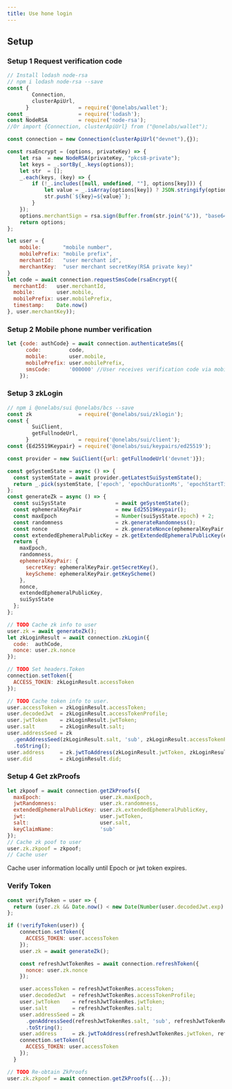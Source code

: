 ```yaml
---
title: Use hone login
---
```


## Setup

### Setup 1 Request verification code

```js
// Install lodash node-rsa
// npm i lodash node-rsa --save
const {
        Connection,
        clusterApiUrl,
      }                = require('@onelabs/wallet');
const _                = require('lodash');
const NodeRSA          = require('node-rsa');
//Or import {Connection, clusterApiUrl} from ("@onelabs/wallet");

const connection = new Connection(clusterApiUrl("devnet"),{});

const rsaEncrypt = (options, privateKey) => {
    let rsa  = new NodeRSA(privateKey, "pkcs8-private");
    let keys = _.sortBy(_.keys(options));
    let str  = [];
    _.each(keys, (key) => {
        if (!_.includes([null, undefined, ""], options[key])) {
            let value = _.isArray(options[key]) ? JSON.stringify(options[key]) : options[key];
            str.push(`${key}=${value}`);
        }
    });
    options.merchantSign = rsa.sign(Buffer.from(str.join("&")), "base64", "utf8");
    return options;
};

let user = {
    mobile:       "mobile number",
    mobilePrefix: "mobile prefix",
    merchantId:   "user merchant id",
    merchantKey:  "user merchant secretKey(RSA private key)"
}
let code = await connection.requestSmsCode(rsaEncrypt({
  merchantId:   user.merchantId,
  mobile:       user.mobile,
  mobilePrefix: user.mobilePrefix,
  timestamp:    Date.now()
}, user.merchantKey));
```

### Setup 2 Mobile phone number verification
```js
let {code: authCode} = await connection.authenticateSms({
      code:         code,
      mobile:       user.mobile,
      mobilePrefix: user.mobilePrefix,
      smsCode:      '000000' //User receives verification code via mobile phone
    });
```

### Setup 3 zkLogin
```js
// npm i @onelabs/sui @onelabs/bcs --save
const zk               = require('@onelabs/sui/zklogin');
const {
        SuiClient,
        getFullnodeUrl,
      }                = require('@onelabs/sui/client');
const {Ed25519Keypair} = require('@onelabs/sui/keypairs/ed25519');

const provider = new SuiClient({url: getFullnodeUrl('devnet')});

const geSystemState = async () => {
  const systemState = await provider.getLatestSuiSystemState();
  return _.pick(systemState, ['epoch', 'epochDurationMs', 'epochStartTimestampMs']);
};
const generateZk = async () => {
  const suiSysState                = await geSystemState();
  const ephemeralKeyPair           = new Ed25519Keypair();
  const maxEpoch                   = Number(suiSysState.epoch) + 2;
  const randomness                 = zk.generateRandomness();
  const nonce                      = zk.generateNonce(ephemeralKeyPair.getPublicKey(), maxEpoch, randomness);
  const extendedEphemeralPublicKey = zk.getExtendedEphemeralPublicKey(ephemeralKeyPair.getPublicKey());
  return {
    maxEpoch,
    randomness,
    ephemeralKeyPair: {
      secretKey: ephemeralKeyPair.getSecretKey(),
      keyScheme: ephemeralKeyPair.getKeyScheme()
    },
    nonce,
    extendedEphemeralPublicKey,
    suiSysState
  };
};

// TODO Cache zk info to user
user.zk = await generateZk();
let zkLoginResult = await connection.zkLogin({
  code:  authCode,
  nonce: user.zk.nonce
});

// TODO Set headers.Token
connection.setToken({
  ACCESS_TOKEN: zkLoginResult.accessToken
});

// TODO Cache token info to user.
user.accessToken = zkLoginResult.accessToken;
user.decodedJwt  = zkLoginResult.accessTokenProfile;
user.jwtToken    = zkLoginResult.jwtToken;
user.salt        = zkLoginResult.salt;
user.addressSeed = zk
  .genAddressSeed(zkLoginResult.salt, 'sub', zkLoginResult.accessTokenProfile.sub, zkLoginResult.accessTokenProfile.aud)
  .toString();
user.address     = zk.jwtToAddress(zkLoginResult.jwtToken, zkLoginResult.salt);
user.did         = zkLoginResult.did;
```

### Setup 4 Get zkProofs
```js
let zkpoof = await connection.getZkProofs({
  maxEpoch:                   user.zk.maxEpoch,
  jwtRandomness:              user.zk.randomness,
  extendedEphemeralPublicKey: user.zk.extendedEphemeralPublicKey,
  jwt:                        user.jwtToken,
  salt:                       user.salt,
  keyClaimName:               'sub'
});
// Cache zk poof to user
user.zk.zkpoof = zkpoof;
// Cache user
```

Cache user information locally until Epoch or jwt token expires.

### Verify Token
```js
const verifyToken = user => {
  return (user.zk && Date.now() < new Date(Number(user.decodedJwt.exp) * 1000).getTime() && Date.now() < (user.zk.maxEpoch - Number(user.zk.suiSysState.epoch)) * Number(user.zk.suiSysState.epochDurationMs) + Number(user.zk.suiSysState.epochStartTimestampMs));
};

if (!verifyToken(user)) {
    connection.setToken({
      ACCESS_TOKEN: user.accessToken
    });
    user.zk = await generateZk();

    const refreshJwtTokenRes = await connection.refreshToken({
      nonce: user.zk.nonce
    });

    user.accessToken = refreshJwtTokenRes.accessToken;
    user.decodedJwt  = refreshJwtTokenRes.accessTokenProfile;
    user.jwtToken    = refreshJwtTokenRes.jwtToken;
    user.salt        = refreshJwtTokenRes.salt;
    user.addressSeed = zk
      .genAddressSeed(refreshJwtTokenRes.salt, 'sub', refreshJwtTokenRes.accessTokenProfile.sub, refreshJwtTokenRes.accessTokenProfile.aud)
      .toString();
    user.address     = zk.jwtToAddress(refreshJwtTokenRes.jwtToken, refreshJwtTokenRes.salt);
    connection.setToken({
      ACCESS_TOKEN: user.accessToken
    });
  }

// TODO Re-obtain ZkProofs
user.zk.zkpoof = await connection.getZkProofs({...});
```
